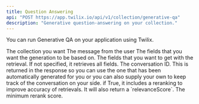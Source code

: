 ```yaml
---
title: Question Answering
api: "POST https://app.twilix.io/api/v1/collection/generative-qa"
description: "Generative question-answering on your collection."
---
```


You can run Generative QA on your application using Twilix.

<ParamField body="collection" type="string" required>
  The collection you want
</ParamField>

<ParamField body="userInput" type="string" required>
  The message from the user
</ParamField>
<ParamField body="answerFields" type="array" required>
  The fields that you want the generation to be based on.
</ParamField>
<ParamField body="fields" type="array">
  The fields that you want to get with the retrieval. If not specified, it retrieves all fields.
</ParamField>
<ParamField body="conversationID" type="string">
  The conversation ID. This is returned in the response so you can use the one
  that has been automatically generated for you or you can also supply your own
  to keep track of the conversation on your side.
</ParamField>
<ParamField body="includeRerank" type="boolean">
  if True, it includes a reranking to improve accuracy of retrievals. It will
  also return a `relevanceScore`.
</ParamField>
<ParamField body="minimumRerankScore" type="float">
  The minimum rerank score.
</ParamField>
<Snippet file="param-include-moderation.mdx" />
<Snippet file="param-limit.mdx" />
<Snippet file="header-application-type.mdx" />
